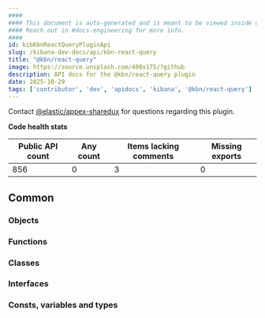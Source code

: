 ```yaml
---
####
#### This document is auto-generated and is meant to be viewed inside our experimental, new docs system.
#### Reach out in #docs-engineering for more info.
####
id: kibKbnReactQueryPluginApi
slug: /kibana-dev-docs/api/kbn-react-query
title: "@kbn/react-query"
image: https://source.unsplash.com/400x175/?github
description: API docs for the @kbn/react-query plugin
date: 2025-10-29
tags: ['contributor', 'dev', 'apidocs', 'kibana', '@kbn/react-query']
---
```




Contact [@elastic/appex-sharedux](https://github.com/orgs/elastic/teams/appex-sharedux) for questions regarding this plugin.

**Code health stats**

| Public API count  | Any count | Items lacking comments | Missing exports |
|-------------------|-----------|------------------------|-----------------|
| 856 | 0 | 3 | 0 |

## Common

### Objects
<DocDefinitionList data={kbnReactQueryObj.common.objects}/>

### Functions
<DocDefinitionList data={kbnReactQueryObj.common.functions}/>

### Classes
<DocDefinitionList data={kbnReactQueryObj.common.classes}/>

### Interfaces
<DocDefinitionList data={kbnReactQueryObj.common.interfaces}/>

### Consts, variables and types
<DocDefinitionList data={kbnReactQueryObj.common.misc}/>

